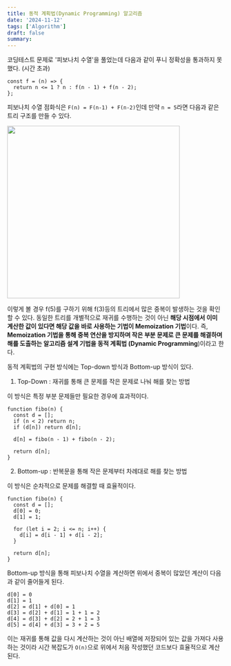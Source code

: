 ```yaml
---
title: 동적 계획법(Dynamic Programming) 알고리즘
date: '2024-11-12'
tags: ['Algorithm']
draft: false
summary:
---
```


코딩테스트 문제로 '피보나치 수열'을 풀었는데 다음과 같이 푸니 정확성을 통과하지 못했다. (시간 초과)

```
const f = (n) => {
  return n <= 1 ? n : f(n - 1) + f(n - 2);
};
```

피보나치 수열 점화식은 `F(n) = F(n-1) + F(n-2)`인데 만약 `n = 5`라면 다음과 같은 트리 구조를 만들 수 있다.

<img
  src="https://github.com/user-attachments/assets/89077308-f388-4a27-b522-536941bb465d"
  width="400"
/>

이렇게 볼 경우 f(5)를 구하기 위해 f(3)등의 트리에서 많은 중복이 발생하는 것을 확인할 수 있다.
동일한 트리를 개별적으로 재귀를 수행하는 것이 아닌 **해당 시점에서 이미 계산한 값이 있다면
해당 값을 바로 사용하는 기법이 Memoization 기법**이다.
즉, **Memoization 기법을 통해 중복 연산을 방지하며 작은 부분 문제로 큰 문제를 해결하며
해를 도출하는 알고리즘 설계 기법을 동적 계획법 (Dynamic Programming**)이라고 한다.

동적 계획법의 구현 방식에는 Top-down 방식과 Bottom-up 방식이 있다.

1. Top-Down : 재귀를 통해 큰 문제를 작은 문제로 나눠 해를 찾는 방법

이 방식은 특정 부분 문제들만 필요한 경우에 효과적이다.

```
function fibo(n) {
  const d = [];
  if (n < 2) return n;
  if (d[n]) return d[n];

  d[n] = fibo(n - 1) + fibo(n - 2);

  return d[n];
}
```

2. Bottom-up : 반복문을 통해 작은 문제부터 차례대로 해를 찾는 방법

이 방식은 순차적으로 문제를 해결할 때 효율적이다.

```
function fibo(n) {
  const d = [];
  d[0] = 0;
  d[1] = 1;

  for (let i = 2; i <= n; i++) {
    d[i] = d[i - 1] + d[i - 2];
  }

  return d[n];
}
```

Bottom-up 방식을 통해 피보나치 수열을 계산하면 위에서 중복이 많았던 계산이 다음과 같이 줄어들게 된다.

```
d[0] = 0
d[1] = 1
d[2] = d[1] + d[0] = 1
d[3] = d[2] + d[1] = 1 + 1 = 2
d[4] = d[3] + d[2] = 2 + 1 = 3
d[5] = d[4] + d[3] = 3 + 2 = 5
```

이는 재귀를 통해 값을 다시 계산하는 것이 아닌 배열에 저장되어 있는 값을 가져다 사용하는 것이라
시간 복잡도가 `O(n)`으로 위에서 처음 작성했던 코드보다 효율적으로 계산된다.
